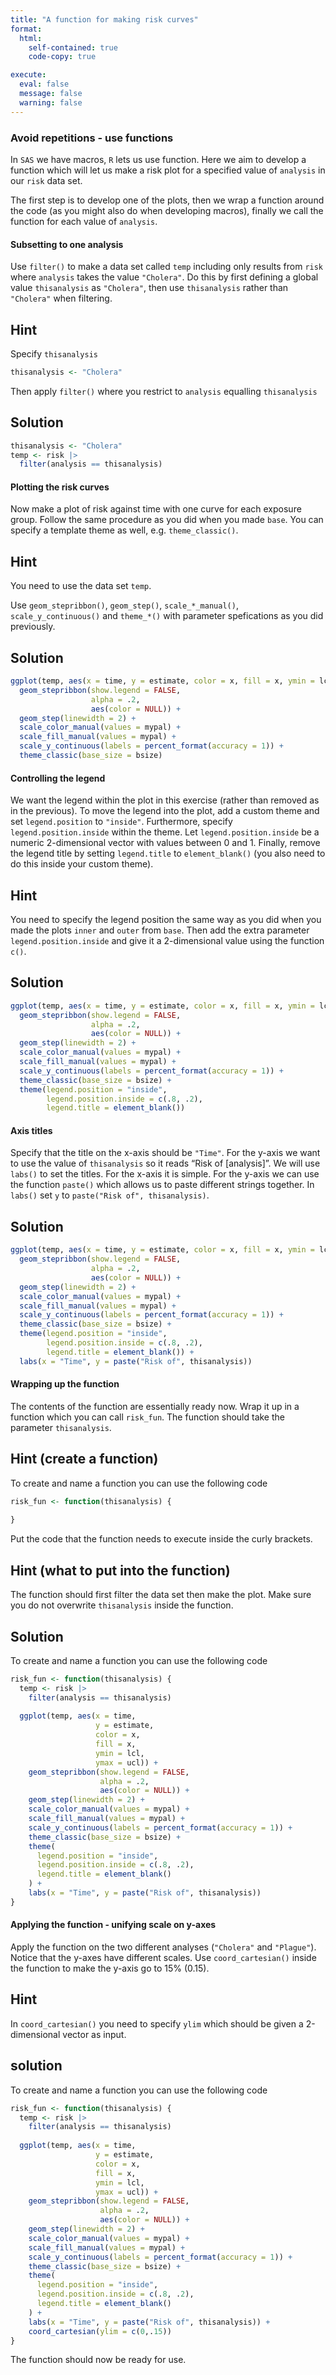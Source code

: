 ```yaml
---
title: "A function for making risk curves"
format:
  html:
    self-contained: true
    code-copy: true

execute:
  eval: false
  message: false
  warning: false
---
```

### Avoid repetitions - use functions
In `SAS` we have macros, `R` lets us use function. Here we aim to develop a function which will let us make a risk plot for a specified value of `analysis` in our `risk` data set.

The first step is to develop one of the plots, then we wrap a function around the code (as you might also do when developing macros), finally we call the function for each value of `analysis`.

#### Subsetting to one analysis
Use `filter()` to make a data set called `temp` including only results from `risk` where `analysis` takes the value `"Cholera"`. Do this by first defining a global value `thisanalysis` as `"Cholera"`, then use `thisanalysis` rather than `"Cholera"` when filtering.

::: {.callout-tip collapse="true" appearance="simple"}
## Hint

Specify `thisanalysis`
```r
thisanalysis <- "Cholera"
```

Then apply `filter()` where you restrict to `analysis` equalling `thisanalysis`
:::

::: {.callout-tip collapse="true" appearance="simple"}
## Solution

```r
thisanalysis <- "Cholera"
temp <- risk |>
  filter(analysis == thisanalysis)
```
:::

#### Plotting the risk curves
Now make a plot of risk against time with one curve for each exposure group. Follow the same procedure as you did when you made `base`. You can specify a template theme as well, e.g. `theme_classic()`. 

::: {.callout-tip collapse="true" appearance="simple"}
## Hint

You need to use the data set `temp`.

Use `geom_stepribbon()`, `geom_step()`, `scale_*_manual()`, `scale_y_continuous()` and `theme_*()` with parameter spefications as you did previously.
:::


::: {.callout-tip collapse="true" appearance="simple"}
## Solution

```r
ggplot(temp, aes(x = time, y = estimate, color = x, fill = x, ymin = lcl, ymax = ucl)) +
  geom_stepribbon(show.legend = FALSE,
                  alpha = .2,
                  aes(color = NULL)) +
  geom_step(linewidth = 2) +
  scale_color_manual(values = mypal) +
  scale_fill_manual(values = mypal) +
  scale_y_continuous(labels = percent_format(accuracy = 1)) +
  theme_classic(base_size = bsize)
```
:::

#### Controlling the legend
We want the legend within the plot in this exercise (rather than removed as in the previous). To move the legend into the plot, add a custom theme and set `legend.position` to `"inside"`. Furthermore, specify `legend.position.inside` within the theme. Let `legend.position.inside` be a numeric 2-dimensional vector with values between 0 and 1.
Finally, remove the legend title by setting `legend.title` to `element_blank()` (you also need to do this inside your custom theme).

::: {.callout-tip collapse="true" appearance="simple"}
## Hint

You need to specify the legend position the same way as you did when you made the plots `inner` and `outer` from `base`. Then add the extra parameter `legend.position.inside` and give it a 2-dimensional value using the function `c()`.
:::

::: {.callout-tip collapse="true" appearance="simple"}
## Solution

```r
ggplot(temp, aes(x = time, y = estimate, color = x, fill = x, ymin = lcl, ymax = ucl)) +
  geom_stepribbon(show.legend = FALSE,
                  alpha = .2,
                  aes(color = NULL)) +
  geom_step(linewidth = 2) +
  scale_color_manual(values = mypal) +
  scale_fill_manual(values = mypal) +
  scale_y_continuous(labels = percent_format(accuracy = 1)) +
  theme_classic(base_size = bsize) +
  theme(legend.position = "inside",
        legend.position.inside = c(.8, .2),
        legend.title = element_blank())
```
:::

#### Axis titles
Specify that the title on the x-axis should be `"Time"`. For the y-axis we want to use the value of `thisanalysis` so it reads "Risk of [analysis]". We will use `labs()` to set the titles. For the x-axis it is simple. For the y-axis we can use the function `paste()` which allows us to paste different strings together. In `labs()` set `y` to `paste("Risk of", thisanalysis)`.

::: {.callout-tip collapse="true" appearance="simple"}
## Solution

```r
ggplot(temp, aes(x = time, y = estimate, color = x, fill = x, ymin = lcl, ymax = ucl)) +
  geom_stepribbon(show.legend = FALSE,
                  alpha = .2,
                  aes(color = NULL)) +
  geom_step(linewidth = 2) +
  scale_color_manual(values = mypal) +
  scale_fill_manual(values = mypal) +
  scale_y_continuous(labels = percent_format(accuracy = 1)) +
  theme_classic(base_size = bsize) +
  theme(legend.position = "inside",
        legend.position.inside = c(.8, .2),
        legend.title = element_blank()) +
  labs(x = "Time", y = paste("Risk of", thisanalysis))
```
:::

#### Wrapping up the function
The contents of the function are essentially ready now. Wrap it up in a function which you can call `risk_fun`. The function should take the parameter `thisanalysis`.

::: {.callout-tip collapse="true" appearance="simple"}
## Hint (create a function)

To create and name a function you can use the following code

```r
risk_fun <- function(thisanalysis) {
  
}

```
Put the code that the function needs to execute inside the curly brackets.
:::

::: {.callout-tip collapse="true" appearance="simple"}
## Hint (what to put into the function)

The function should first filter the data set then make the plot. Make sure you do not overwrite `thisanalysis` inside the function.
:::

::: {.callout-tip collapse="true" appearance="simple"}
## Solution

To create and name a function you can use the following code

```r
risk_fun <- function(thisanalysis) {
  temp <- risk |>
    filter(analysis == thisanalysis)
  
  ggplot(temp, aes(x = time,
                   y = estimate,
                   color = x,
                   fill = x,
                   ymin = lcl,
                   ymax = ucl)) +
    geom_stepribbon(show.legend = FALSE,
                    alpha = .2,
                    aes(color = NULL)) +
    geom_step(linewidth = 2) +
    scale_color_manual(values = mypal) +
    scale_fill_manual(values = mypal) +
    scale_y_continuous(labels = percent_format(accuracy = 1)) +
    theme_classic(base_size = bsize) +
    theme(
      legend.position = "inside",
      legend.position.inside = c(.8, .2),
      legend.title = element_blank()
    ) +
    labs(x = "Time", y = paste("Risk of", thisanalysis))
}

```
:::

#### Applying the function - unifying scale on y-axes
Apply the function on the two different analyses (`"Cholera"` and `"Plague"`). Notice that the y-axes have different scales. Use `coord_cartesian()` inside the function to make the y-axis go to 15% (0.15).

::: {.callout-tip collapse="true" appearance="simple"}
## Hint

In `coord_cartesian()` you need to specify `ylim` which should be given a 2-dimensional vector as input.
:::

::: {.callout-tip collapse="true" appearance="simple"}
## solution

To create and name a function you can use the following code

```r
risk_fun <- function(thisanalysis) {
  temp <- risk |>
    filter(analysis == thisanalysis)
  
  ggplot(temp, aes(x = time,
                   y = estimate,
                   color = x,
                   fill = x,
                   ymin = lcl,
                   ymax = ucl)) +
    geom_stepribbon(show.legend = FALSE,
                    alpha = .2,
                    aes(color = NULL)) +
    geom_step(linewidth = 2) +
    scale_color_manual(values = mypal) +
    scale_fill_manual(values = mypal) +
    scale_y_continuous(labels = percent_format(accuracy = 1)) +
    theme_classic(base_size = bsize) +
    theme(
      legend.position = "inside",
      legend.position.inside = c(.8, .2),
      legend.title = element_blank()
    ) +
    labs(x = "Time", y = paste("Risk of", thisanalysis)) +
    coord_cartesian(ylim = c(0,.15))
}

```
:::

The function should now be ready for use.